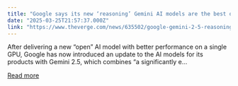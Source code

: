 ```yaml
---
title: "Google says its new ‘reasoning’ Gemini AI models are the best ones yet"
date: "2025-03-25T21:57:37.000Z"
link: "https://www.theverge.com/news/635502/google-gemini-2-5-reasoning-ai-model"
---
```


After delivering a new “open” AI model with better performance on a single GPU, Google has now introduced an update to the AI models for its products with Gemini 2.5, which combines “a significantly e...

[Read more](https://www.theverge.com/news/635502/google-gemini-2-5-reasoning-ai-model)

